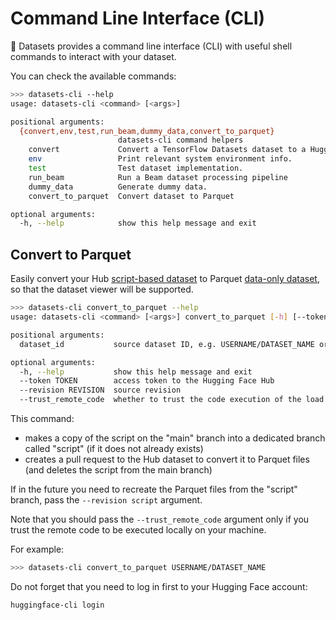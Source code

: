 # Command Line Interface (CLI)

🤗 Datasets provides a command line interface (CLI) with useful shell commands to interact with your dataset.

You can check the available commands:
```bash
>>> datasets-cli --help
usage: datasets-cli <command> [<args>]

positional arguments:
  {convert,env,test,run_beam,dummy_data,convert_to_parquet}
                        datasets-cli command helpers
    convert             Convert a TensorFlow Datasets dataset to a HuggingFace Datasets dataset.
    env                 Print relevant system environment info.
    test                Test dataset implementation.
    run_beam            Run a Beam dataset processing pipeline
    dummy_data          Generate dummy data.
    convert_to_parquet  Convert dataset to Parquet

optional arguments:
  -h, --help            show this help message and exit
```

## Convert to Parquet

Easily convert your Hub [script-based dataset](dataset_script) to Parquet [data-only dataset](repository_structure), so that the dataset viewer will be supported.

```bash
>>> datasets-cli convert_to_parquet --help
usage: datasets-cli <command> [<args>] convert_to_parquet [-h] [--token TOKEN] [--revision REVISION] [--trust_remote_code] dataset_id

positional arguments:
  dataset_id           source dataset ID, e.g. USERNAME/DATASET_NAME or ORGANIZATION/DATASET_NAME

optional arguments:
  -h, --help           show this help message and exit
  --token TOKEN        access token to the Hugging Face Hub
  --revision REVISION  source revision
  --trust_remote_code  whether to trust the code execution of the load script
```

This command:
- makes a copy of the script on the "main" branch into a dedicated branch called "script" (if it does not already exists)
- creates a pull request to the Hub dataset to convert it to Parquet files (and deletes the script from the main branch)

If in the future you need to recreate the Parquet files from the "script" branch, pass the `--revision script` argument.

Note that you should pass the `--trust_remote_code` argument only if you trust the remote code to be executed locally on your machine.

For example:
```bash
>>> datasets-cli convert_to_parquet USERNAME/DATASET_NAME
```

<Tip>

Do not forget that you need to log in first to your Hugging Face account:
```bash
huggingface-cli login
```

</Tip>
